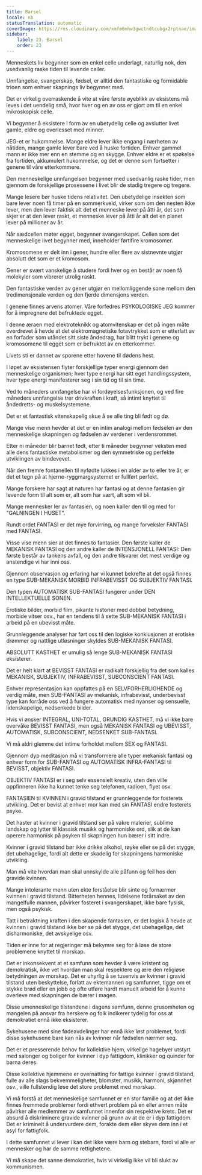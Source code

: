 ```yaml
---
title: Barsel
locale: nb
statusTranslation: automatic
coverImage: https://res.cloudinary.com/xmfm6mhw3gwctndtcubgx2rptnae/image/upload/v1740337243/small_cover_educacion_fundamental_a051170f1c.webp
sidebar:
    label: 23. Barsel
    order: 23
---
```

Menneskets liv begynner som en enkel celle underlagt, naturlig nok, den usedvanlig raske tiden til levende celler.

Unnfangelse, svangerskap, fødsel, er alltid den fantastiske og formidable trioen som enhver skapnings liv begynner med.

Det er virkelig overraskende å vite at våre første øyeblikk av eksistens må leves i det uendelig små, hvor hver og en av oss er gjort om til en enkel mikroskopisk celle.

Vi begynner å eksistere i form av en ubetydelig celle og avslutter livet gamle, eldre og overlesset med minner.

JEG-et er hukommelse. Mange eldre lever ikke engang i nærheten av nåtiden, mange gamle lever bare ved å huske fortiden. Enhver gammel mann er ikke mer enn en stemme og en skygge. Enhver eldre er et spøkelse fra fortiden, akkumulert hukommelse, og det er denne som fortsetter i genene til våre etterkommere.

Den menneskelige unnfangelsen begynner med usedvanlig raske tider, men gjennom de forskjellige prosessene i livet blir de stadig tregere og tregere.

Mange lesere bør huske tidens relativitet. Den ubetydelige insekten som bare lever noen få timer på en sommerkveld, virker som om den nesten ikke lever, men den lever faktisk alt det et menneske lever på åtti år, det som skjer er at den lever raskt, et menneske lever på åtti år alt det en planet lever på millioner av år.

Når sædcellen møter egget, begynner svangerskapet. Cellen som det menneskelige livet begynner med, inneholder førtifire kromosomer.

Kromosomene er delt inn i gener, hundre eller flere av sistnevnte utgjør absolutt det som er et kromosom.

Gener er svært vanskelige å studere fordi hver og en består av noen få molekyler som vibrerer utrolig raskt.

Den fantastiske verden av gener utgjør en mellomliggende sone mellom den tredimensjonale verden og den fjerde dimensjons verden.

I genene finnes arvens atomer. Våre forfedres PSYKOLOGISKE JEG kommer for å impregnere det befruktede egget.

I denne æraen med elektroteknikk og atomvitenskap er det på ingen måte overdrevet å hevde at det elektromagnetiske fotavtrykket som er etterlatt av en forfader som utåndet sitt siste åndedrag, har blitt trykt i genene og kromosomene til egget som er befruktet av en etterkommer.

Livets sti er dannet av sporene etter hovene til dødens hest.

I løpet av eksistensen flyter forskjellige typer energi gjennom den menneskelige organismen; hver type energi har sitt eget handlingssystem, hver type energi manifesterer seg i sin tid og til sin time.

Ved to måneders unnfangelse har vi fordøyelsesfunksjonen, og ved fire måneders unnfangelse trer drivkraften i kraft, så intimt knyttet til åndedretts- og muskelsystemene.

Det er et fantastisk vitenskapelig skue å se alle ting bli født og dø.

Mange vise menn hevder at det er en intim analogi mellom fødselen av den menneskelige skapningen og fødselen av verdener i verdensrommet.

Etter ni måneder blir barnet født, etter ti måneder begynner veksten med alle dens fantastiske metabolismer og den symmetriske og perfekte utviklingen av bindevevet.

Når den fremre fontanellen til nyfødte lukkes i en alder av to eller tre år, er det et tegn på at hjerne-ryggmargsystemet er fullført perfekt.

Mange forskere har sagt at naturen har fantasi og at denne fantasien gir levende form til alt som er, alt som har vært, alt som vil bli.

Mange mennesker ler av fantasien, og noen kaller den til og med for "GALNINGEN I HUSET".

Rundt ordet FANTASI er det mye forvirring, og mange forveksler FANTASI med FANTASI.

Visse vise menn sier at det finnes to fantasier. Den første kaller de MEKANISK FANTASI og den andre kaller de INTENSJONELL FANTASI: Den første består av tankens avfall, og den andre tilsvarer det mest verdige og anstendige vi har inni oss.

Gjennom observasjon og erfaring har vi kunnet bekrefte at det også finnes en type SUB-MEKANISK MORBID INFRABEVISST OG SUBJEKTIV FANTASI.

Den typen AUTOMATISK SUB-FANTASI fungerer under DEN INTELLEKTUELLE SONEN.

Erotiske bilder, morbid film, pikante historier med dobbel betydning, morbide vitser osv., har en tendens til å sette SUB-MEKANISK FANTASI i arbeid på en ubevisst måte.

Grunnleggende analyser har ført oss til den logiske konklusjonen at erotiske drømmer og nattlige utløsninger skyldes SUB-MEKANISK FANTASI.

ABSOLUTT KASTHET er umulig så lenge SUB-MEKANISK FANTASI eksisterer.

Det er helt klart at BEVISST FANTASI er radikalt forskjellig fra det som kalles MEKANISK, SUBJEKTIV, INFRABEVISST, SUBCONSCIENT FANTASI.

Enhver representasjon kan oppfattes på en SELVFORHERLIGHENDE og verdig måte, men SUB-FANTASI av mekanisk, infrabevisst, underbevisst type kan forråde oss ved å fungere automatisk med nyanser og sensuelle, lidenskapelige, nedsenkede bilder.

Hvis vi ønsker INTEGRAL, UNI-TOTAL, GRUNDIG KASTHET, må vi ikke bare overvåke BEVISST FANTASI, men også MEKANISK FANTASI og UBEVISST, AUTOMATISK, SUBCONSCIENT, NEDSENKET SUB-FANTASI.

Vi må aldri glemme det intime forholdet mellom SEX og FANTASI.

Gjennom dyp meditasjon må vi transformere alle typer mekanisk fantasi og enhver form for SUB-FANTASI og AUTOMATISK INFRA-FANTASI til BEVISST, objektiv FANTASI.

OBJEKTIV FANTASI er i seg selv essensielt kreativ, uten den ville oppfinneren ikke ha kunnet tenke seg telefonen, radioen, flyet osv.

FANTASIEN til KVINNEN i gravid tilstand er grunnleggende for fosterets utvikling. Det er bevist at enhver mor kan med sin FANTASI endre fosterets psyke.

Det haster at kvinner i gravid tilstand ser på vakre malerier, sublime landskap og lytter til klassisk musikk og harmoniske ord, slik at de kan operere harmonisk på psyken til skapningen hun bærer i sitt indre.

Kvinner i gravid tilstand bør ikke drikke alkohol, røyke eller se på det stygge, det ubehagelige, fordi alt dette er skadelig for skapningens harmoniske utvikling.

Man må vite hvordan man skal unnskylde alle påfunn og feil hos den gravide kvinnen.

Mange intolerante menn uten ekte forståelse blir sinte og fornærmer kvinnen i gravid tilstand. Bitterheten hennes, lidelsene forårsaket av den mangelfulle mannen, påvirker fosteret i svangerskapet, ikke bare fysisk, men også psykisk.

Tatt i betraktning kraften i den skapende fantasien, er det logisk å hevde at kvinnen i gravid tilstand ikke bør se på det stygge, det ubehagelige, det disharmoniske, det avskyelige osv.

Tiden er inne for at regjeringer må bekymre seg for å løse de store problemene knyttet til morskap.

Det er inkonsekvent at et samfunn som hevder å være kristent og demokratisk, ikke vet hvordan man skal respektere og ære den religiøse betydningen av morskap. Det er uhyrlig å se tusenvis av kvinner i gravid tilstand uten beskyttelse, forlatt av ektemannen og samfunnet, tigge om et stykke brød eller en jobb og ofte utføre hardt manuelt arbeid for å kunne overleve med skapningen de bærer i magen.

Disse umenneskelige tilstandene i dagens samfunn, denne grusomheten og mangelen på ansvar fra herskere og folk indikerer tydelig for oss at demokratiet ennå ikke eksisterer.

Sykehusene med sine fødeavdelinger har ennå ikke løst problemet, fordi disse sykehusene bare kan nås av kvinner når fødselen nærmer seg.

Det er et presserende behov for kollektive hjem, virkelige hagebyer utstyrt med salonger og boliger for kvinner i dyp fattigdom, klinikker og quinder for barna deres.

Disse kollektive hjemmene er overnatting for fattige kvinner i gravid tilstand, fulle av alle slags bekvemmeligheter, blomster, musikk, harmoni, skjønnhet osv., ville fullstendig løse det store problemet med morskap.

Vi må forstå at det menneskelige samfunnet er en stor familie og at det ikke finnes fremmede problemer fordi ethvert problem på en eller annen måte påvirker alle medlemmer av samfunnet innenfor sin respektive krets. Det er absurd å diskriminere gravide kvinner på grunn av at de er i dyp fattigdom. Det er kriminelt å undervurdere dem, forakte dem eller skyve dem inn i et asyl for fattigfolk.

I dette samfunnet vi lever i kan det ikke være barn og stebarn, fordi vi alle er mennesker og har de samme rettighetene.

Vi må skape det sanne demokratiet, hvis vi virkelig ikke vil bli slukt av kommunismen.

